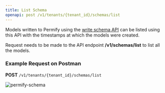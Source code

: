 ```yaml
---
title: List Schema
openapi: post /v1/tenants/{tenant_id}/schemas/list
---
```


Models written to Permify using the [write schema API](./write-schema) can be listed using this API with the timestamps at which the models were created. 

Request needs to be made to the API endpoint **/v1/schemas/list** to list all the models.

### Example Request on Postman
**POST** `/v1/tenants/{tenant_id}/schemas/list`

![permify-schema](https://github.com/Permify/permify/assets/30985448/aa73c993-e808-496e-bebc-f91ced3a3399)
